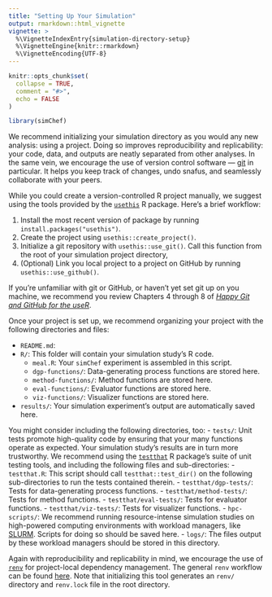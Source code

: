 ```yaml
---
title: "Setting Up Your Simulation"
output: rmarkdown::html_vignette
vignette: >
  %\VignetteIndexEntry{simulation-directory-setup}
  %\VignetteEngine{knitr::rmarkdown}
  %\VignetteEncoding{UTF-8}
---
```


```r
knitr::opts_chunk$set(
  collapse = TRUE,
  comment = "#>",
  echo = FALSE
)
```

```r
library(simChef)
```

<!-- Why provide guidelines? -->

We recommend initializing your simulation directory as you would any new
analysis: using a project. Doing so improves reproducibility and replicability:
your code, data, and outputs are neatly separated from other analyses. In the
same vein, we encourage the use of version control software ---
[git](https://git-scm.com/) in particular. It helps you keep track of changes,
undo snafus, and seamlessly collaborate with your peers.

While you could create a version-controlled R project manually, we suggest using
the tools provided by the [`usethis`](https://usethis.r-lib.org/index.html) R
package. Here's a brief workflow:

1. Install the most recent version of package by running
  `install.packages("usethis")`.
2. Create the project using `usethis::create_project()`.
3. Initialize a git repository with `usethis::use_git()`. Call this function
   from the root of your simulation project directory,
4. (Optional) Link you local project to a project on GitHub by running
   `usethis::use_github()`.
   
If you're unfamiliar with git or GitHub, or haven't yet set git up on you
machine, we recommend you review Chapters 4 through 8 of [*Happy Git and GitHub
for the useR*](https://happygitwithr.com/index.html).


Once your project is set up, we recommend organizing your project with the
following directories and files:

- `README.md`:
- `R/`: This folder will contain your simulation study's R code.
  - `meal.R`: Your `simChef` experiment is assembled in this script.
  - `dgp-functions/`: Data-generating process functions are stored here.
  - `method-functions/`: Method functions are stored here.
  - `eval-functions/`: Evaluator functions are stored here.
  - `viz-functions/`: Visualizer functions are stored here.
- `results/`: Your simulation experiment's output are automatically saved here.

You might consider including the following directories, too:
- `tests/`: Unit tests promote high-quality code by ensuring that your many
  functions operate as expected. Your simulation study's results are in turn
  more trustworthy. We recommend using the
  [`testthat`](https://testthat.r-lib.org/) R package's suite of unit testing
  tools, and including the following files and sub-directories:
  - `testthat.R`: This script should call `testthat::test_dir()` on the
    following sub-directories to run the tests contained therein.
  - `testthat/dgp-tests/`: Tests for data-generating process functions.
  - `testthat/method-tests/`: Tests for method functions.
  - `testthat/eval-tests/`: Tests for evaluator functions.
  - `testthat/viz-tests/`: Tests for visualizer functions.
- `hpc-scripts/`: We recommend running resource-intense simulation studies on
  high-powered computing environments with workload managers, like
  [SLURM](https://slurm.schedmd.com/documentation.html). Scripts for doing so
  should be saved here.
- `logs/`: The files output by these workload managers should be stored in this
  directory.

Again with reproducibility and replicability in mind, we encourage the use of
[`renv`](https://cran.r-project.org/web/packages/renv/index.html) for
project-local dependency management. The general `renv` workflow can be found
[here](https://rstudio.github.io/renv/articles/renv.html). Note that
initializing this tool generates an `renv/` directory and `renv.lock` file in
the root directory.
